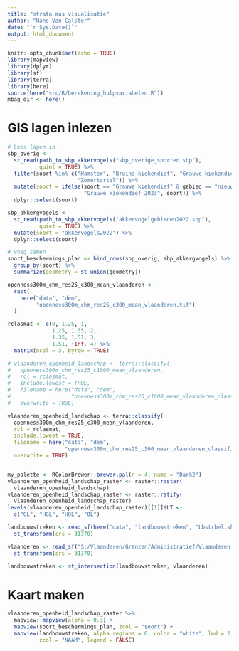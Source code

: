 ```yaml
---
title: "strata mas visualisatie"
author: "Hans Van Calster"
date: "`r Sys.Date()`"
output: html_document
---
```


```r
knitr::opts_chunk$set(echo = TRUE)
library(mapview)
library(dplyr)
library(sf)
library(terra)
library(here)
source(here("src/R/berekening_hulpvariabelen.R"))
mbag_dir <- here()
```

# GIS lagen inlezen

```r
# Lees lagen in
sbp_overig <- 
  st_read(path_to_sbp_akkervogels("sbp_overige_soorten.shp"), 
          quiet = TRUE) %>%
  filter(soort %in% c("Hamster", "Bruine kiekendief", "Grauwe kiekendief", 
                      "Zomertortel")) %>%
  mutate(soort = ifelse(soort == "Grauwe kiekendief" & gebied == "nieuw 2023", 
                        "Grauwe kiekendief 2023", soort)) %>%
  dplyr::select(soort)

sbp_akkergvogels <- 
  st_read(path_to_sbp_akkervogels("akkervogelgebieden2022.shp"),
          quiet = TRUE) %>%
  mutate(soort = "akkervogels2022") %>%
  dplyr::select(soort)

# Voeg samen
soort_beschermings_plan <- bind_rows(sbp_overig, sbp_akkergvogels) %>%
  group_by(soort) %>% 
  summarize(geometry = st_union(geometry))
```


```r
openness300m_chm_res25_c300_mean_vlaanderen <-
  rast(
    here("data", "dem",
         "openness300m_chm_res25_c300_mean_vlaanderen.tif")
  )

rclasmat <- c(0, 1.25, 1,
              1.25, 1.35, 2,
              1.35, 1.51, 3,
              1.51, +Inf, 4) %>%
  matrix(ncol = 3, byrow = TRUE)

# vlaanderen_openheid_landschap <- terra::classify(
#   openness300m_chm_res25_c1000_mean_vlaanderen,
#   rcl = rclasmat,
#   include.lowest = TRUE,
#   filename = here("data", "dem",
#                   "openness300m_chm_res25_c1000_mean_vlaanderen_classified.tif"),
#   overwrite = TRUE)

vlaanderen_openheid_landschap <- terra::classify(
  openness300m_chm_res25_c300_mean_vlaanderen,
  rcl = rclasmat,
  include.lowest = TRUE,
  filename = here("data", "dem",
                  "openness300m_chm_res25_c300_mean_vlaanderen_classified.tif"),
  overwrite = TRUE)


my_palette <- RColorBrewer::brewer.pal(n = 4, name = "Dark2")
vlaanderen_openheid_landschap_raster <- raster::raster(
  vlaanderen_openheid_landschap)
vlaanderen_openheid_landschap_raster <- raster::ratify(
  vlaanderen_openheid_landschap_raster)
levels(vlaanderen_openheid_landschap_raster)[[1]]$LT <-
  c("GL", "HGL", "HOL", "OL")


```

```r
landbouwstreken <- read_sf(here("data", "landbouwstreken", "Lbstrbel.shp")) %>%
  st_transform(crs = 31370)

vlaanderen <- read_sf("S:/Vlaanderen/Grenzen/Administratief/Vlaanderen.shp") %>%
  st_transform(crs = 31370)

landbouwstreken <- st_intersection(landbouwstreken, vlaanderen)
```


# Kaart maken

```r
vlaanderen_openheid_landschap_raster %>%
  mapview::mapview(alpha = 0.3) +
  mapview(soort_beschermings_plan, zcol = "soort") +
  mapview(landbouwstreken, alpha.regions = 0, color = "white", lwd = 2,
          zcol = "NAAM", legend = FALSE)
```

